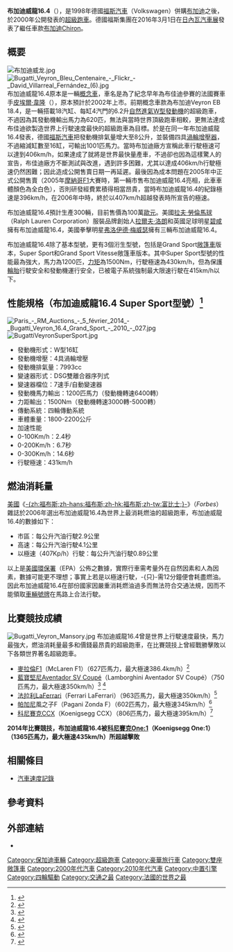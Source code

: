 {{noteTA
|1=zh-cn:威航; zh-hk:Veyron; zh-tw:Veyron;
|2=zh-cn:布加迪; zh-hk:布加迪; zh-tw:布加迪;
|3=zh-cn:迈凯伦;zh-hk:麥拿侖; zh-tw:迈凯伦;
|4=zh-cn:大众汽车;zh-hk:福士汽車;zh-tw:福斯汽車;
|5=zh-cn:拉尔夫·劳伦;zh-hk:勞夫·羅倫;zh-tw:拉爾夫·洛朗;
|6=zh-cn:林宝坚尼; zh-tw:林宝坚尼; zh-hk:林坚宝尼;
|7=zh-cn:贝克汉姆;zh-hk:碧咸;zh-tw:貝克漢;
|8=zh-cn:大众;zh-hk:福士;zh-tw:福斯;
}}
{{Infobox automobile
|name           = 布加迪威龍16.4
|image          = [[File:Bugatti_Veyron_16.4_(8749098477)_(cropped).jpg|250px]]
|caption        = 布加迪威龍在[[法國|法國]][[尼斯|尼斯]]
|manufacturer   = [[布佳迪|布佳迪]]引擎公司（[[福斯集團|福斯]]）
|country of manufacturer = {{FRA}}
|aka            =
|production     = 2005年-2011年（基本型號）<br>2006年-2015年（Grand Sport）<br>2010年-2011年（Super Sport）<br>2011年-2015年（Grand Sport Vitesse）
|assembly       = {{FRA}}[[亞爾薩斯|亞爾薩斯]][[莫爾塞姆|莫爾塞姆]]
|predecessor    = [[布佳迪EB_110|布佳迪EB 110]]
|successor      = [[布加迪Chiron|布加迪Chiron]]
|body_style     = {{unbulleted list | 雙門[[轎跑車|轎跑車]]（16.4, Super Sport）| 雙門{{link-en|半敞篷跑車|Targa top}}（Grand Sport, Grand Sport Vitesse）}}
|class          = [[超級跑車|超級跑車]]
|layout         = 中置式發動機[[四輪驅動#全時四驅|全時四驅]]
|platform       =
|engine         = '''基本型號（轎跑車）, Grand Sport（雙座敞篷車）:'''<br />8L渦輪增壓汽油{{link-en|W16|W16 engine}}{{convert|1014|PS|kW bhp|0|lk=on|abbr=on}}<br />'''Super Sport (轎跑車), Grand Sport Vitesse（雙座敞篷車）:'''<br />{{convert|1200|PS|kW bhp|0|lk=on|abbr=on}}
|transmission   = 7前速直接換檔式[[自動變速器|自動變速器]]
|wheelbase      = {{convert|2710|mm|1|abbr=on}}
|length         = {{convert|4462|mm|1|abbr=on}}
|width          = {{convert|1998|mm|1|abbr=on}}
|height         = {{convert|1159|mm|1|abbr=on}}
|weight         = {{convert|1888|kg|0|abbr=on}}
|related        = {{link-en|奥迪Rosemeyer|Audi Rosemeyer}}<br>{{link-en|賓利Hunaudières|Bentley Hunaudières}}<br>[[藍寶堅尼Diablo|藍寶堅尼Diablo]]
|designer       = {{link-en|約瑟夫·卡班|Jozef Kabaň}}<ref name="Skoda Auto">{{cite press release|title=Staff change at Škoda Auto design department|publisher=Škoda-Auto.com|date=10 December 2007|url=http://www.skoda-auto.com/globalold/company/press/notice.htm?PostingGUID=%7B46BB7BA3-7572-4EC8-8FA9-D95D0C319DC0%7D|accessdate=29 August 2009|quote=''Jozef Kaban . . . Commissioned by the Volkswagen Group, he became responsible for developing the design of the Bugatti Veyron in 1999, and then worked in that position from the time of the first sketches until the point of launching mass production.''|deadurl=yes|archiveurl=https://web.archive.org/web/20081008001739/http://www.skoda-auto.com/globalold/company/press/notice.htm?PostingGUID=%7B46BB7BA3-7572-4EC8-8FA9-D95D0C319DC0%7D|archivedate=2008年10月8日}}</ref>
}}

'''布加迪威龍16.4'''（{{lang-en|'''Bugatti Veyron 16.4'''}}），是1998年德國[[福斯汽車|福斯汽車]]（Volkswagen）併購[[布佳迪|布加迪]]之後，於2000年公開發表的[[超級跑車|超級跑車]]。德國福斯集團在2016年3月1日在[[日內瓦汽車展|日內瓦汽車展]]發表了繼任車款[[布加迪Chiron|布加迪Chiron]]。

==概要==
[[File:布加迪威龙.jpg|thumb]]
[[File:Bugatti_Veyron_Bleu_Centenaire_-_Flickr_-_David_Villarreal_Fernández_(6).jpg|thumb]]
布加迪威龍16.4原本是一輛[[概念車|概念車]]，車名是為了紀念早年為布佳迪參賽的法國賽車手[[皮埃爾·韋隆|皮埃爾·韋隆]]（{{lang|fr|Pierre Veyron}}），原本預計於2002年上市。前期概念車款為布加迪Veyron EB 18.4，是一輛搭載18汽缸、每缸4汽門的6.2升[[自然進氣|自然進氣]][[W型引擎|W型發動機]]的超級跑車，不過因為其發動機輸出馬力為620匹，無法與當時世界頂級跑車相較，更無法達成布佳迪欲製造世界上行駛速度最快的超級跑車為目標。於是在同一年布加迪威龍16.4發表，德國[[福斯汽車|福斯汽車]]把發動機排氣量增大至8公升，並裝備四具[[渦輪增壓器|渦輪增壓器]]，不過縮減缸數至16缸，可輸出1001匹馬力。當時布加迪廠方宣稱此車行駛極速可以達到406km/h，如果達成了就將是世界最快量產車，不過卻也因為這樣驚人的宣告，布佳迪廠方不斷測試與改進，遇到許多困難，尤其以達成406km/h行駛極速仍然困難；因此造成公開售賣日期一再延遲。最後因為成本問題在2005年中正式公開售賣（2005年[[摩納哥|摩納哥]][[F1|F1]]大賽時，第一輛市售布加迪威龍16.4亮相，此車車體顏色為全白色），否則研發經費累積得相當昂貴，當時布加迪威龍16.4的紀錄極速是396km/h，在2006年中時，終於以407km/h超越發表時所宣告的極速。

布加迪威龍16.4預計生產300輛，目前售價為100萬[[歐元|歐元]]。美國[[拉夫·勞倫馬球|拉夫·勞倫馬球]]（Ralph Lauren Corporation）服裝品牌創始人[[拉爾夫·洛朗|拉爾夫·洛朗]]和英國足球明星[[碧咸|碧咸]]擁有布加迪威龍16.4，美國拳擊明星[[弗洛伊德·梅威瑟|弗洛伊德·梅威瑟]]擁有三輛布加迪威龍16.4。

布加迪威龍16.4除了基本型號，更有3個洐生型號，包括是Grand Sport[[敞篷車|敞篷車]]版本，Super Sport和Grand Sport Vitesse敞篷車版本。其中Super Sport型號的性能最為強大，馬力為1200匹，[[力矩|力矩]]為1500Nm，行駛極速為430km/h，但為保護[[輪胎|輪胎]]行駛安全和發動機運行安全，已被電子系統強制最大限速行駛在415km/h以下。

==性能規格（布加迪威龍16.4 Super Sport型號）<ref>{{Cite web |url=http://assets.bugatti.com/fileadmin/Media_Lounge/user_upload/Technical_Specifications_Bugatti_Veyron_16.4_Super_Sport.pdf |title=存档副本 |access-date=2017-01-16 |archive-date=2015-10-14 |archive-url=https://web.archive.org/web/20151014024428/http://assets.bugatti.com/fileadmin/Media_Lounge/user_upload/Technical_Specifications_Bugatti_Veyron_16.4_Super_Sport.pdf |dead-url=yes }}</ref>==
[[File:Paris_-_RM_Auctions_-_5_février_2014_-_Bugatti_Veyron_16.4_Grand_Sport_-_2010_-_027.jpg|thumb]]
[[File:BugattiVeyronSuperSport.jpg|thumb]]
* 發動機形式：W型16缸
* 發動機增壓：4具渦輪增壓
* 發動機排氣量：7993cc
* 變速器形式：DSG雙離合器序列式
* 變速器檔位：7速手/自動變速器
* 發動機馬力輸出：1200匹馬力（發動機轉速6400轉）
* 力距輸出：1500Nm（發動機轉速3000轉-5000轉）
* 傳動系統：四輪傳動系統
* 車體重量：1800-2200公斤
* 加速性能
* 0-100Km/h：2.4秒
* 0-200Km/h：6.7秒
* 0-300Km/h：14.6秒
* 行駛極速：431km/h

==燃油消耗量==
[[美國|美國]]《[[福布斯|-{zh:福布斯;zh-hans:福布斯;zh-hk:福布斯;zh-tw:富比士;}-]]》（''Forbes''）雜誌於2006年選出布加迪威龍16.4為世界上最消耗燃油的超級跑車，布加迪威龍16.4的數據如下：
* 市區：每公升汽油行駛2.9公里
* 高速：每公升汽油行駛4.1公里
* 以極速（407Kp/h）行駛：每公升汽油行駛0.89公里
以上是[[美國環保署|美國環保署]]（EPA）公佈之數據，實際行車需考量外在自然因素和人為因素，數據可能更不理想；事實上若是以極速行駛，-{只}-需12分鐘便會耗盡燃油。因此布加迪威龍16.4在部份國家因嚴重消耗燃油過多而無法符合交通法規，因而不能領取[[車輛號牌|車輛號牌]]在馬路上合法行駛。

==比賽競技成績==
[[File:Bugatti_Veyron_Mansory.jpg|thumb]]
布加迪威龍16.4曾是世界上行駛速度最快，馬力最強大，燃油消耗量最多和價錢最昂貴的超級跑車，在比賽競技上曾經戰勝擊敗以下各類世界著名超級跑車。
* [[麥拉倫F1|麥拉倫F1]]（McLaren F1）（627匹馬力，最大極速386.4km/h）<ref>{{Cite web |url=https://www.youtube.com/watch?v=RXqSedWSu2k |title=存档副本 |access-date=2017-01-16 |archive-date=2021-02-25 |archive-url=https://web.archive.org/web/20210225221757/https://www.youtube.com/watch?v=RXqSedWSu2k |dead-url=no }}</ref>
* [[藍寶堅尼Aventador|藍寶堅尼Aventador SV Coupé]]（Lamborghini Aventador SV Coupé）（750匹馬力，最大極速350km/h）<ref>{{Cite web |url=https://www.youtube.com/watch?v=m5_AKjDdqaU |title=存档副本 |access-date=2017-01-16 |archive-date=2021-02-05 |archive-url=https://web.archive.org/web/20210205104808/https://www.youtube.com/watch?v=m5_AKjDdqaU |dead-url=no }}</ref> <ref>{{Cite web |url=https://www.youtube.com/watch?v=8wgv-Shhxhk |title=存档副本 |access-date=2017-01-16 |archive-date=2020-11-21 |archive-url=https://web.archive.org/web/20201121192842/https://www.youtube.com/watch?v=8wgv-Shhxhk |dead-url=no }}</ref>
* [[法拉利LaFerrari|法拉利LaFerrari]]（Ferrari LaFerrari）（963匹馬力，最大極速350km/h）<ref>{{Cite web |url=https://www.youtube.com/watch?v=zkqSVm__UIU |title=存档副本 |access-date=2017-01-16 |archive-date=2021-02-01 |archive-url=https://web.archive.org/web/20210201193617/https://www.youtube.com/watch?v=zkqSVm__UIU |dead-url=no }}</ref>
* [[帕加尼|帕加尼]]風之子F（Pagani Zonda F）（602匹馬力，最大極速345km/h）<ref>{{Cite web |url=https://www.youtube.com/watch?v=zyC3CWDlEzY |title=存档副本 |access-date=2017-01-16 |archive-date=2020-11-19 |archive-url=https://web.archive.org/web/20201119054441/https://www.youtube.com/watch?v=zyC3CWDlEzY |dead-url=no }}</ref>
* [[科尼賽克|科尼賽克]]CCX（Koenigsegg CCX）（806匹馬力，最大極速395km/h）<ref>{{Cite web |url=https://www.youtube.com/watch?v=XvYd_GrBMLU |title=存档副本 |access-date=2017-01-16 |archive-date=2020-11-11 |archive-url=https://web.archive.org/web/20201111094922/https://www.youtube.com/watch?v=XvYd_GrBMLU |dead-url=no }}</ref>
'''2014年比賽競技，布加迪威龍16.4被[[柯尼賽格One:1|科尼賽克One:1]]（Koenigsegg One:1）（1365匹馬力，最大極速435km/h）所超越擊敗'''

==相關條目==
*[[汽車速度記錄|汽車速度記錄]]

==參考資料==
{{reflist}}

== 外部連結 ==
*{{Official website | http://www.bugatti.com/en/veyron.html}}

[[Category:保加迪車輛|Category:保加迪車輛]]
[[Category:超級跑車|Category:超級跑車]]
[[Category:豪華旅行車|Category:豪華旅行車]]
[[Category:雙座敞篷車|Category:雙座敞篷車]]
[[Category:2000年代汽車|Category:2000年代汽車]]
[[Category:2010年代汽車|Category:2010年代汽車]]
[[Category:中置引擎|Category:中置引擎]]
[[Category:四輪驅動|Category:四輪驅動]]
[[Category:交通之最|Category:交通之最]]
[[Category:法國的世界之最|Category:法國的世界之最]]